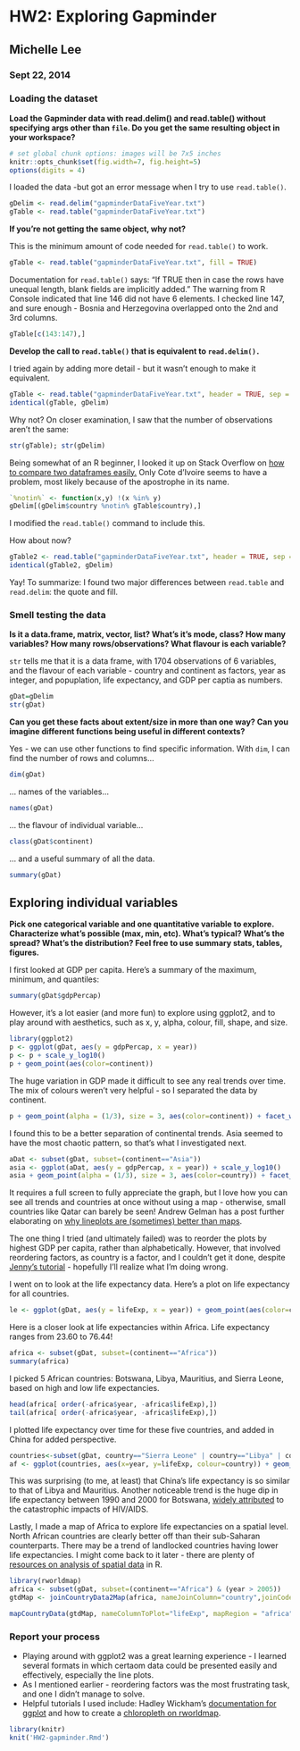HW2: Exploring Gapminder
===============================
## Michelle Lee
### Sept 22, 2014


### Loading the dataset

**Load the Gapminder data with read.delim() and read.table() without specifying args other than `file`. Do you get the same resulting object in your workspace?**

```r
# set global chunk options: images will be 7x5 inches
knitr::opts_chunk$set(fig.width=7, fig.height=5)
options(digits = 4)
```

I loaded the data -but got an error message when I try to use `read.table()`.
```r

gDelim <- read.delim("gapminderDataFiveYear.txt")
gTable <- read.table("gapminderDataFiveYear.txt")
```

**If you're not getting the same object, why not?**

This is the minimum amount of code needed for `read.table()` to work. 

```r
gTable <- read.table("gapminderDataFiveYear.txt", fill = TRUE)
```

Documentation for `read.table()` says: "If TRUE then in case the rows have unequal length, blank fields are implicitly added." The warning from R Console indicated that line 146 did not have 6 elements. I checked line 147, and sure enough - Bosnia and Herzegovina overlapped onto the 2nd and 3rd columns.

```r
gTable[c(143:147),]
```

**Develop the call to `read.table()` that is equivalent to `read.delim().`**

I tried again by adding more detail - but it wasn't enough to make it equivalent. 
```r
gTable <- read.table("gapminderDataFiveYear.txt", header = TRUE, sep = "\t", fill = TRUE)
identical(gTable, gDelim)
```
Why not? On closer examination, I saw that the number of observations aren't the same:

```r
str(gTable); str(gDelim)
```

Being somewhat of an R beginner, I looked it up on Stack Overflow on [how to compare two dataframes easily.](http://stackoverflow.com/questions/7494848/standard-way-to-remove-multiple-elements-from-a-dataframe) Only Cote d'Ivoire seems to have a problem, most likely because of the apostrophe in its name.

```r
`%notin%` <- function(x,y) !(x %in% y) 
gDelim[(gDelim$country %notin% gTable$country),]
```
I modified the `read.table()` command to include this.

How about now?
```r
gTable2 <- read.table("gapminderDataFiveYear.txt", header = TRUE, sep = "\t", quote = "\"", fill = TRUE)
identical(gTable2, gDelim)
```

Yay!
To summarize: I found two major differences between `read.table` and `read.delim`: the quote and fill.



### Smell testing the data

**Is it a data.frame, matrix, vector, list? What's it's mode, class? How many variables? How many rows/observations? What flavour is each variable?**

`str` tells me that it is a data frame, with 1704 observations of 6 variables, and the flavour of each variable - country and continent as factors, year as integer, and popuplation, life expectancy, and GDP per captia as numbers. 
```r
gDat=gDelim
str(gDat)
```

**Can you get these facts about extent/size in more than one way? Can you imagine different functions being useful in different contexts?**

Yes - we can use other functions to find specific information. With `dim`, I can find the number of rows and columns...
```r
dim(gDat)
```

... names of the variables...
```r
names(gDat)
```

... the flavour of individual variable...
```r
class(gDat$continent)
```

... and a useful summary of all the data.
```r
summary(gDat)
```

## Exploring individual variables

**Pick one categorical variable and one quantitative variable to explore. Characterize what's possible (max, min, etc). What's typical? What's the spread? What's the distribution? Feel free to use summary stats, tables, figures.**

I first looked at GDP per capita. Here's a summary of the maximum, minimum, and quantiles:

```r
summary(gDat$gdpPercap)
```

However, it's a lot easier (and more fun) to explore using ggplot2, and to play around with aesthetics, such as x, y, alpha, colour, fill, shape, and size. 

```r
library(ggplot2)
p <- ggplot(gDat, aes(y = gdpPercap, x = year))
p <- p + scale_y_log10()
p + geom_point(aes(color=continent)) 
```


The huge variation in GDP made it difficult to see any real trends over time. The mix of colours weren't very helpful - so I separated the data by continent. 

```r
p + geom_point(alpha = (1/3), size = 3, aes(color=continent)) + facet_wrap(~ continent)
```


I found this to be a better separation of continental trends. Asia seemed to have the most chaotic pattern, so that's what I investigated next.



```r
aDat <- subset(gDat, subset=(continent=="Asia"))
asia <- ggplot(aDat, aes(y = gdpPercap, x = year)) + scale_y_log10() 
asia + geom_point(alpha = (1/3), size = 3, aes(color=country)) + facet_wrap(~ country, ncol=6, nrow=6) + theme(legend.position="none")
```


It requires a full screen to fully appreciate the graph, but I love how you can see all trends and countries at once without using a map - otherwise, small countries like Qatar can barely be seen! Andrew Gelman has a post further elaborating on [why lineplots are (sometimes) better than maps](http://andrewgelman.com/2014/04/10/small-multiples-lineplots-maps-ok-always-yes-case/). 

The one thing I tried (and ultimately failed) was to reorder the plots by highest GDP per capita, rather than alphabetically. However, that involved reordering factors, as country is a factor, and I couldn't get it done, despite [Jenny's tutorial](http://www.stat.ubc.ca/~jenny/STAT545A/block08_bossYourFactors.html#how-to-change-factor-levels-reordering) - hopefully I'll realize what I'm doing wrong. 



I went on to look at the life expectancy data. Here's a plot on life expectancy for all countries.

```r
le <- ggplot(gDat, aes(y = lifeExp, x = year)) + geom_point(aes(color=continent)); le
```

Here is a closer look at life expectancies within Africa. Life expectancy ranges from 23.60 to 76.44! 
```r
africa <- subset(gDat, subset=(continent=="Africa"))
summary(africa)
```

I picked 5 African countries: Botswana, Libya, Mauritius, and Sierra Leone, based on high and low life expectancies. 
```r
head(africa[ order(-africa$year, -africa$lifeExp),])
tail(africa[ order(-africa$year, -africa$lifeExp),])
```

I plotted life expectancy over time for these five countries, and added in China for added perspective.

```r
countries<-subset(gDat, country=="Sierra Leone" | country=="Libya" | country=="Mauritius" | country=="China" | country=="Botswana")
af <- ggplot(countries, aes(x=year, y=lifeExp, colour=country)) + geom_line(); af
```

This was surprising (to me, at least) that China's life expectancy is so similar to that of Libya and Mauritius. Another noticeable trend is the huge dip in life expectancy between 1990 and 2000 for Botswana, [widely attributed](http://www.aho.afro.who.int/profiles_information/index.php/AFRO:Life_expectancy) to the catastrophic impacts of HIV/AIDS.


Lastly, I made a map of Africa to explore life expectancies on a spatial level. North African countries are clearly better off than their sub-Saharan counterparts. There may be a trend of landlocked countries having lower life expectancies. I might come back to it later - there are plenty of [resources on analysis of spatial data](http://cran.r-project.org/web/views/Spatial.html) in R.

```r
library(rworldmap)
africa <- subset(gDat, subset=(continent=="Africa") & (year > 2005))
gtdMap <- joinCountryData2Map(africa, nameJoinColumn="country",joinCode="NAME")
```
```r
mapCountryData(gtdMap, nameColumnToPlot="lifeExp", mapRegion = "africa",catMethod="fixedWidth", numCats=100, mapTitle="Life Expectancy in Africa (2007)")
```



### Report your process
* Playing around with ggplot2 was a great learning experience - I learned several formats in which certaom data could be presented easily and effectively, especially the line plots. 
* As I mentioned earlier - reordering factors was the most frustrating task, and one I didn't manage to solve. 
* Helpful tutorials I used include: Hadley Wickham's [documentation for ggplot](http://docs.ggplot2.org/0.9.3.1/geom_bar.html) and how to create a [chloropleth on rworldmap](http://stackoverflow.com/questions/22625119/choropleth-world-map).

```r
library(knitr)
knit('HW2-gapminder.Rmd')
```

